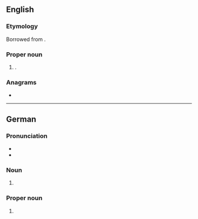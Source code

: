 ==English==

===Etymology===
Borrowed from {{bor|en|de|Ahlen}}.

===Proper noun===
{{en-proper noun}}

# {{place|en|town|s/North Rhine-Westphalia|c/Germany}}.

===Anagrams===
* {{anagrams|en|a=aehln|Halen|Hanel|Lehan}}

----

==German==
{{wikipedia}}
{{wikipedia|lang=de}}

===Pronunciation===
* {{audio|de|De-Ahlen.ogg|Audio}}
* {{homophones|de|Aalen|aalen}}

===Noun===
{{head|de|noun form}}

# {{plural of|de|Ahle}}

===Proper noun===
{{de-proper noun|toponym}}

# {{place|de|town|s/North Rhine-Westphalia|c/Germany|t1=Ahlen}}